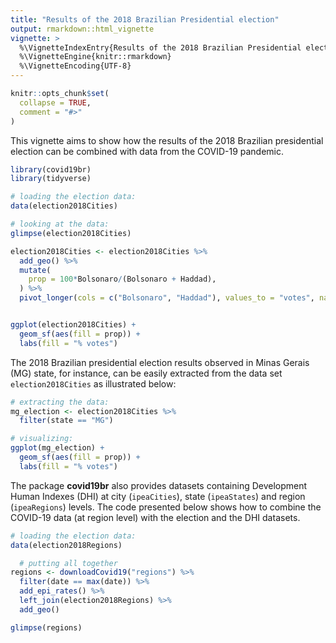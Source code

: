 ```yaml
---
title: "Results of the 2018 Brazilian Presidential election"
output: rmarkdown::html_vignette
vignette: >
  %\VignetteIndexEntry{Results of the 2018 Brazilian Presidential election}
  %\VignetteEngine{knitr::rmarkdown}
  %\VignetteEncoding{UTF-8}
---
```


```r
knitr::opts_chunk$set(
  collapse = TRUE,
  comment = "#>"
)
```

This vignette aims to show how the results of the 2018 Brazilian presidential election can be combined with data from the COVID-19 pandemic.

```r
library(covid19br)
library(tidyverse)

# loading the election data:
data(election2018Cities)

# looking at the data:
glimpse(election2018Cities)

election2018Cities <- election2018Cities %>%
  add_geo() %>%
  mutate(
    prop = 100*Bolsonaro/(Bolsonaro + Haddad),
  ) %>%
  pivot_longer(cols = c("Bolsonaro", "Haddad"), values_to = "votes", names_to = "candidate")


ggplot(election2018Cities) +
  geom_sf(aes(fill = prop)) +
  labs(fill = "% votes")

```

The 2018 Brazilian presidential election results observed in Minas Gerais (MG) state, for instance, can be easily extracted from the data set `election2018Cities` as illustrated below:

```r

# extracting the data:
mg_election <- election2018Cities %>%
  filter(state == "MG")

# visualizing:
ggplot(mg_election) +
  geom_sf(aes(fill = prop)) +
  labs(fill = "% votes")

```

The package __covid19br__ also provides datasets containing Development Human Indexes (DHI) at city (`ipeaCities`), state (`ipeaStates`) and region (`ipeaRegions`) levels. The code presented below shows how to combine the COVID-19 data (at region level) with the election and the DHI datasets.

<!-- Putting all together:  -->

```r

# loading the election data:
data(election2018Regions)

  # putting all together 
regions <- downloadCovid19("regions") %>%
  filter(date == max(date)) %>%
  add_epi_rates() %>%
  left_join(election2018Regions) %>%
  add_geo()

glimpse(regions)
```


<!-- ```{r} -->
<!-- # https://ourworldindata.org/covid-vaccinations -->
<!-- ``` -->

